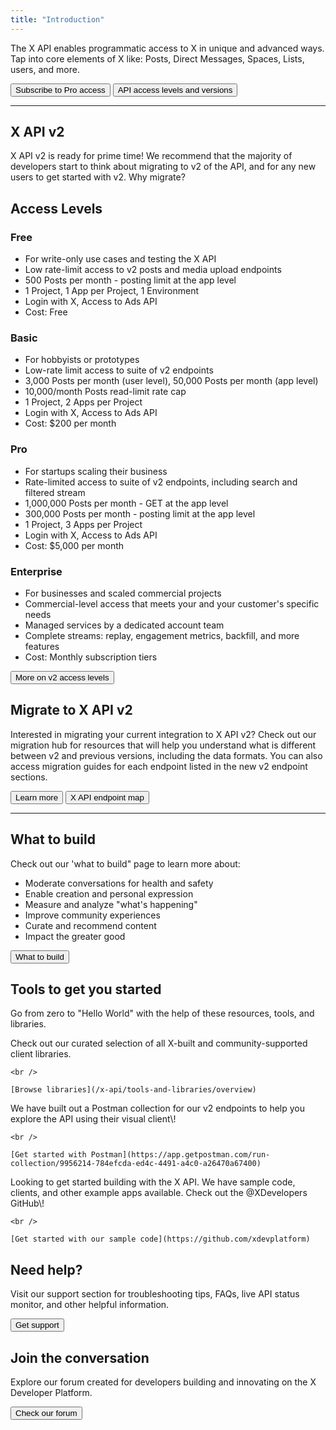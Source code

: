 ```yaml
---
title: "Introduction"
---
```



The X API enables programmatic access to X in unique and advanced ways. Tap into core elements of X like: Posts, Direct Messages, Spaces, Lists, users, and more.

<div className="flex space-x-2.5">
<Button href="https://developer.x.com/en/portal/products/pro">
  Subscribe to Pro access
</Button>

<Button href="/x-api/getting-started/about-x-api">
  API access levels and versions
</Button>

</div>

---

## X API v2

X API v2 is ready for prime time\! We recommend that the majority of developers start to think about migrating to v2 of the API, and for any new users to get started with v2. Why migrate?

<CardGroup cols="2">
  <Card title="New and more detailed data objects" icon="database" href="/x-api/fundamentals/data-dictionary">
    
  </Card>
  <Card title="New parameters to request objects and fields" icon="sliders" href="/x-api/fundamentals/data-dictionary#how-to-use-fields-and-expansions">
    
  </Card>
  <Card title="Advanced metrics" icon="chart-pie" href="/x-api/fundamentals/metrics">
    
  </Card>
  <Card title="Receive and filter data with contextual post annotations" icon="comment-dots" href="/x-api/fundamentals/post-annotations">
    
  </Card>
  <Card title="Filter on and identify which posts belong to a reply thread" icon="reply" href="/x-api/fundamentals/conversation-id">
    
  </Card>
  <Card title="And much more..." icon="plus" href="/x-api/getting-started/about-x-api">
    
  </Card>
</CardGroup>

## Access Levels

### Free

- For write-only use cases and testing the X API
- Low rate-limit access to v2 posts and media upload endpoints
- 500 Posts per month - posting limit at the app level
- 1 Project, 1 App per Project, 1 Environment
- Login with X, Access to Ads API
- Cost: Free

### Basic

- For hobbyists or prototypes
- Low-rate limit access to suite of v2 endpoints
- 3,000 Posts per month (user level), 50,000 Posts per month (app level)
- 10,000/month Posts read-limit rate cap
- 1 Project, 2 Apps per Project
- Login with X, Access to Ads API
- Cost: $200 per month

### Pro

- For startups scaling their business
- Rate-limited access to suite of v2 endpoints, including search and filtered stream
- 1,000,000 Posts per month - GET at the app level
- 300,000 Posts per month - posting limit at the app level
- 1 Project, 3 Apps per Project
- Login with X, Access to Ads API
- Cost: $5,000 per month

### Enterprise

- For businesses and scaled commercial projects
- Commercial-level access that meets your and your customer's specific needs
- Managed services by a dedicated account team
- Complete streams: replay, engagement metrics, backfill, and more features
- Cost: Monthly subscription tiers

<Button href="/x-api/getting-started/about-x-api">
  More on v2 access levels
</Button>

## Migrate to X API v2

Interested in migrating your current integration to X API v2? Check out our migration hub for resources that will help you understand what is different between v2 and previous versions, including the data formats. You can also access migration guides for each endpoint listed in the new v2 endpoint sections.

<div className="flex space-x-2.5">
<Button href="/x-api/migrate/overview">
  Learn more
</Button>

<Button href="/x-api/migrate/x-api-endpoint-map">
  X API endpoint map
</Button>

</div>

---

## What to build

Check out our 'what to build" page to learn more about:

- Moderate conversations for health and safety
- Enable creation and personal expression
- Measure and analyze "what's happening"
- Improve community experiences
- Curate and recommend content
- Impact the greater good

<Button href="/x-api/what-to-build">
  What to build
</Button>

## Tools to get you started

Go from zero to "Hello World" with the help of these resources, tools, and libraries.

<CardGroup cols="1">
  <Card title="Client libraries" icon="screwdriver-wrench">
    Check out our curated selection of all X-built and community-supported client libraries.

    <br />

    [Browse libraries](/x-api/tools-and-libraries/overview)
  </Card>
  <Card title="v2 Postman collection" icon="book">
    We have built out a Postman collection for our v2 endpoints to help you explore the API using their visual client\!

    <br />

    [Get started with Postman](https://app.getpostman.com/run-collection/9956214-784efcda-ed4c-4491-a4c0-a26470a67400)
  </Card>
  <Card title="Sample code" icon="code">
    Looking to get started building with the X API. We have sample code, clients, and other example apps available. Check out the @XDevelopers GitHub\!

    <br />

    [Get started with our sample code](https://github.com/xdevplatform)
  </Card>
</CardGroup>

## Need help?

Visit our support section for troubleshooting tips, FAQs, live API status monitor, and other helpful information.

<Button href="https://developer.x.com/en/support/twitter-api.html">
  Get support
</Button>

## Join the conversation

Explore our forum created for developers building and innovating on the X Developer Platform.

<Button href="https://devcommunity.x.com/">
  Check our forum
</Button>